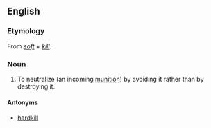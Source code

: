 ==English==
{{rfv}}

===Etymology===
From ''[[soft]]'' + ''[[kill]]''.

===Noun===
{{en-noun}}

# {{military}} To neutralize (an incoming [[munition]]) by avoiding it rather than by destroying it.

====Antonyms====
*[[hardkill]]